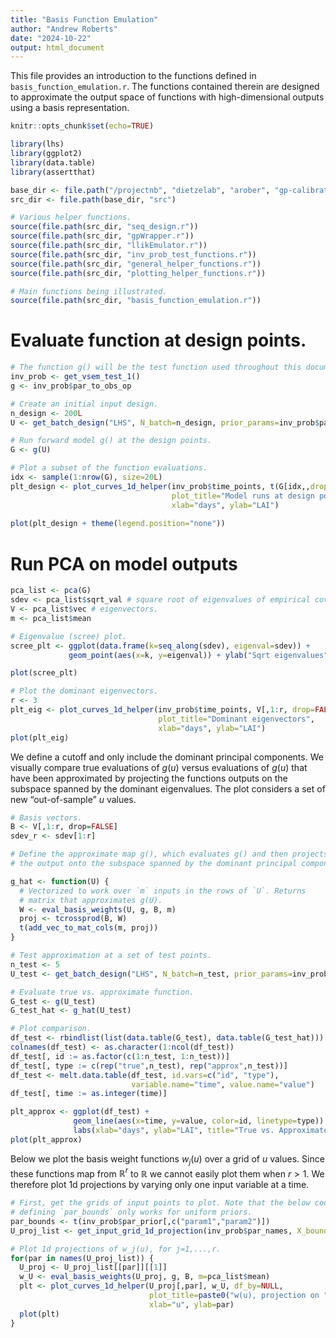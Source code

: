```yaml
---
title: "Basis Function Emulation"
author: "Andrew Roberts"
date: "2024-10-22"
output: html_document
---
```


This file provides an introduction to the functions defined in 
`basis_function_emulation.r`. The functions contained therein are designed 
to approximate the output space of functions with high-dimensional outputs
using a basis representation.

```r
knitr::opts_chunk$set(echo=TRUE)

library(lhs)
library(ggplot2)
library(data.table)
library(assertthat)

base_dir <- file.path("/projectnb", "dietzelab", "arober", "gp-calibration")
src_dir <- file.path(base_dir, "src")

# Various helper functions.
source(file.path(src_dir, "seq_design.r"))
source(file.path(src_dir, "gpWrapper.r"))
source(file.path(src_dir, "llikEmulator.r"))
source(file.path(src_dir, "inv_prob_test_functions.r"))
source(file.path(src_dir, "general_helper_functions.r"))
source(file.path(src_dir, "plotting_helper_functions.r"))

# Main functions being illustrated.
source(file.path(src_dir, "basis_function_emulation.r"))
```

# Evaluate function at design points.
```r
# The function g() will be the test function used throughout this document.
inv_prob <- get_vsem_test_1()
g <- inv_prob$par_to_obs_op
```

```r
# Create an initial input design.
n_design <- 200L
U <- get_batch_design("LHS", N_batch=n_design, prior_params=inv_prob$par_prior)

# Run forward model g() at the design points.
G <- g(U)
```

```r
# Plot a subset of the function evaluations.
idx <- sample(1:nrow(G), size=20L)
plt_design <- plot_curves_1d_helper(inv_prob$time_points, t(G[idx,,drop=FALSE]), 
                                    plot_title="Model runs at design points",
                                    xlab="days", ylab="LAI")
              
plot(plt_design + theme(legend.position="none"))
```

# Run PCA on model outputs
```r
pca_list <- pca(G) 
sdev <- pca_list$sqrt_val # square root of eigenvalues of empirical covariance.
V <- pca_list$vec # eigenvectors.
m <- pca_list$mean
```

```r
# Eigenvalue (scree) plot.
scree_plt <- ggplot(data.frame(k=seq_along(sdev), eigenval=sdev)) + 
             geom_point(aes(x=k, y=eigenval)) + ylab("Sqrt eigenvalues")

plot(scree_plt)
```

```r
# Plot the dominant eigenvectors.
r <- 3
plt_eig <- plot_curves_1d_helper(inv_prob$time_points, V[,1:r, drop=FALSE], 
                                 plot_title="Dominant eigenvectors",
                                 xlab="days", ylab="LAI")
plot(plt_eig)
```

We define a cutoff and only include the dominant principal components. We 
visually compare true evaluations of $g(u)$ versus evaluations of $g(u)$ that 
have been approximated by projecting the functions outputs on the subspace 
spanned by the dominant eigenvalues. The plot considers a set of new 
"out-of-sample" $u$ values. 
```r
# Basis vectors.
B <- V[,1:r, drop=FALSE]
sdev_r <- sdev[1:r]
```


```r
# Define the approximate map g(), which evaluates g() and then projects 
# the output onto the subspace spanned by the dominant principal components.

g_hat <- function(U) {
  # Vectorized to work over `m` inputs in the rows of `U`. Returns 
  # matrix that approximates g(U).
  W <- eval_basis_weights(U, g, B, m)
  proj <- tcrossprod(B, W)
  t(add_vec_to_mat_cols(m, proj))
}

```


```r
# Test approximation at a set of test points.
n_test <- 5
U_test <- get_batch_design("LHS", N_batch=n_test, prior_params=inv_prob$par_prior)

# Evaluate true vs. approximate function.
G_test <- g(U_test)
G_test_hat <- g_hat(U_test)

# Plot comparison.
df_test <- rbindlist(list(data.table(G_test), data.table(G_test_hat)))
colnames(df_test) <- as.character(1:ncol(df_test))
df_test[, id := as.factor(c(1:n_test, 1:n_test))]
df_test[, type := c(rep("true",n_test), rep("approx",n_test))]
df_test <- melt.data.table(df_test, id.vars=c("id", "type"), 
                           variable.name="time", value.name="value")
df_test[, time := as.integer(time)]

plt_approx <- ggplot(df_test) + 
              geom_line(aes(x=time, y=value, color=id, linetype=type)) + 
              labs(xlab="days", ylab="LAI", title="True vs. Approximated g()")
plot(plt_approx)

```



Below we plot the basis weight functions $w_j(u)$ over a grid of $u$ values. 
Since these functions map from $\mathbb{R}^r$ to $\mathbb{R}$ we cannot easily 
plot them when $r > 1$. We therefore plot 1d projections by varying only one 
input variable at a time. 
```r
# First, get the grids of input points to plot. Note that the below code for 
# defining `par_bounds` only works for uniform priors.
par_bounds <- t(inv_prob$par_prior[,c("param1","param2")])
U_proj_list <- get_input_grid_1d_projection(inv_prob$par_names, X_bounds=par_bounds)

# Plot 1d projections of w_j(u), for j=1,...,r.
for(par in names(U_proj_list)) {
  U_proj <- U_proj_list[[par]][[1]]
  w_U <- eval_basis_weights(U_proj, g, B, m=pca_list$mean)
  plt <- plot_curves_1d_helper(U_proj[,par], w_U, df_by=NULL, 
                               plot_title=paste0("w(u), projection on ", par),
                               xlab="u", ylab=par)
  plot(plt)
}

```














